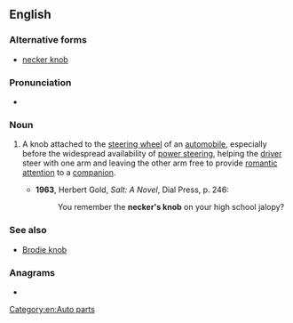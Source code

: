 ==English==

===Alternative forms===
* [[necker knob]]

===Pronunciation===
* {{audio|en|En-au-necker's knob.ogg|Audio (AU)}}

===Noun===
{{en-noun|head=[[necker]][['s]] [[knob]]}}

# {{lb|en|idiomatic|slang|dated}} A knob attached to the [[steering wheel]] of an [[automobile]], especially before the widespread availability of [[power steering]], helping the [[driver]] steer with one arm and leaving the other arm free to provide [[romantic]] [[attention]] to a [[companion]].
#* '''1963''', Herbert Gold, ''Salt: A Novel'', Dial Press, p. 246:
#*: You remember the '''necker's knob''' on your high school jalopy?

===See also===
* [[Brodie knob]]

===Anagrams===
* {{anagrams|en|a=bceekknnors|necker knobs}}

[[Category:en:Auto parts]]